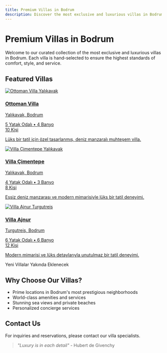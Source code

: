 ```yaml
---
title: Premium Villas in Bodrum
description: Discover the most exclusive and luxurious villas in Bodrum for your perfect vacation
---
```


# Premium Villas in Bodrum

Welcome to our curated collection of the most exclusive and luxurious villas in Bodrum. Each villa is hand-selected to ensure the highest standards of comfort, style, and service.

## Featured Villas

<div className="grid grid-cols-1 md:grid-cols-2 lg:grid-cols-3 gap-6 my-8">
  <a href="/villas/ottoman-villa" className="group block overflow-hidden rounded-lg shadow-lg hover:shadow-xl transition-shadow duration-300">
    <div className="relative h-64 overflow-hidden">
      <img 
        src="https://res.cloudinary.com/djzzikcey/image/upload/v1752968306/s0pr6jwgcd1dkfdhjjzw.webp" 
        alt="Ottoman Villa Yalıkavak"
        className="w-full h-full object-cover transition-transform duration-500 group-hover:scale-105"
      />
      <div className="absolute inset-0 bg-gradient-to-t from-black/60 to-transparent"></div>
      <div className="absolute bottom-0 left-0 p-4 text-white">
        <h3 className="text-xl font-bold">Ottoman Villa</h3>
        <p className="text-sm opacity-90">Yalıkavak, Bodrum</p>
      </div>
    </div>
    <div className="p-4 bg-white">
      <div className="flex justify-between items-center mb-2">
        <div className="flex items-center text-amber-500">
          <span className="text-sm font-medium">5 Yatak Odalı • 4 Banyo</span>
        </div>
        <div className="text-sm font-medium">10 Kişi</div>
      </div>
      <p className="text-gray-600 text-sm line-clamp-2">Lüks bir tatil için özel tasarlanmış, deniz manzaralı muhteşem villa.</p>
    </div>
  </a>

  <a href="/villas/villa-cimentepe" className="group block overflow-hidden rounded-lg shadow-lg hover:shadow-xl transition-shadow duration-300">
    <div className="relative h-64 overflow-hidden">
      <img 
        src="https://res.cloudinary.com/djzzikcey/image/upload/v1752968514/d5luhktr1zrdqznphdo4.webp" 
        alt="Villa Çimentepe Yalıkavak"
        className="w-full h-full object-cover transition-transform duration-500 group-hover:scale-105"
      />
      <div className="absolute inset-0 bg-gradient-to-t from-black/60 to-transparent"></div>
      <div className="absolute bottom-0 left-0 p-4 text-white">
        <h3 className="text-xl font-bold">Villa Çimentepe</h3>
        <p className="text-sm opacity-90">Yalıkavak, Bodrum</p>
      </div>
    </div>
    <div className="p-4 bg-white">
      <div className="flex justify-between items-center mb-2">
        <div className="flex items-center text-amber-500">
          <span className="text-sm font-medium">4 Yatak Odalı • 3 Banyo</span>
        </div>
        <div className="text-sm font-medium">8 Kişi</div>
      </div>
      <p className="text-gray-600 text-sm line-clamp-2">Eşsiz deniz manzarası ve modern mimarisiyle lüks bir tatil deneyimi.</p>
    </div>
  </a>

  <a href="/villas/villa-ajnur" className="group block overflow-hidden rounded-lg shadow-lg hover:shadow-xl transition-shadow duration-300">
    <div className="relative h-64 overflow-hidden">
      <img 
        src="https://res.cloudinary.com/djzzikcey/image/upload/v1752968735/clgvsonjbopjea9sd4jj.webp" 
        alt="Villa Ajnur Turgutreis"
        className="w-full h-full object-cover transition-transform duration-500 group-hover:scale-105"
      />
      <div className="absolute inset-0 bg-gradient-to-t from-black/60 to-transparent"></div>
      <div className="absolute bottom-0 left-0 p-4 text-white">
        <h3 className="text-xl font-bold">Villa Ajnur</h3>
        <p className="text-sm opacity-90">Turgutreis, Bodrum</p>
      </div>
    </div>
    <div className="p-4 bg-white">
      <div className="flex justify-between items-center mb-2">
        <div className="flex items-center text-amber-500">
          <span className="text-sm font-medium">6 Yatak Odalı • 6 Banyo</span>
        </div>
        <div className="text-sm font-medium">12 Kişi</div>
      </div>
      <p className="text-gray-600 text-sm line-clamp-2">Modern mimarisi ve lüks detaylarıyla unutulmaz bir tatil deneyimi.</p>
    </div>
  </a>

  <div className="border-2 border-dashed border-gray-300 rounded-lg flex items-center justify-center min-h-64">
    <p className="text-gray-400">Yeni Villalar Yakında Eklenecek</p>
  </div>
</div>

## Why Choose Our Villas?

- Prime locations in Bodrum's most prestigious neighborhoods
- World-class amenities and services
- Stunning sea views and private beaches
- Personalized concierge services

## Contact Us

For inquiries and reservations, please contact our villa specialists.

> *"Luxury is in each detail"* - Hubert de Givenchy
